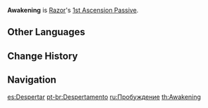 {{Talent Infobox
|image         = Talent Awakening.png
|character     = Razor
|type          = 1st Ascension Passive
|info          = Decreases [[Claw and Thunder]]'s CD by 18%. Using [[Lightning Fang]] resets the CD of Claw and Thunder.
|utility1      = Cooldown Reduction
|utility2      = Cooldown Reset
}}
'''Awakening''' is [[Razor]]'s [[1st Ascension Passive]].

==Other Languages==
{{Other Languages
|en      = Awakening
|zhs     = 觉醒
|zhs_rm  = Juéxǐng
|zht     = 覺醒
|zht_rm  = Juéxǐng
|zh_tl   = Awake
|ja      = 覚醒
|ja_rm   = Kakusei
|ja_tl   = Awakening
|ko      = 각성
|ko_rm   = Gakseong
|ko_tl   = Awakening
|es      = Despertar
|es_tl   = Awaken
|fr      = Éveil
|fr_tl   = Awakening
|ru      = Пробуждение
|ru_tl   = Awakening
|th      = Awakening
|vi      = Thức Tỉnh
|vi_tl   = Awaken
|de      = Erwachen
|de_tl   = Awakening
|id      = Awakening
|pt      = Despertamento
|pt_tl   = Awakening
}}

==Change History==
{{Change History|1.0}}
{{Clr}}
==Navigation==
{{Talent Navbox|Razor}}

[[es:Despertar]]
[[pt-br:Despertamento]]
[[ru:Пробуждение]]
[[th:Awakening]]